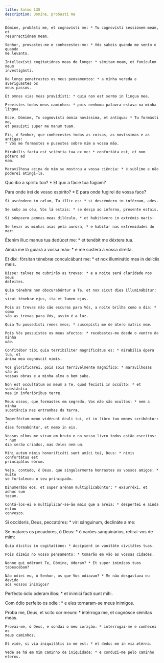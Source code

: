 ```yaml
---
title: Salmo 138
description: Domine, probasti me
---
```


<div class="side-by-side not-content">

    Dómine, probásti me, et cognovísti me: * Tu cognovísti sessiónem meam, et
    resurrectiónem meam.

    Senhor, provastes-me e conhecestes-me: * Vós sabeis quando me sento e quando
    me levanto.

    Intellexísti cogitatiónes meas de longe: * sémitam meam, et funículum meum
    investigásti.

    De longe penetrastes os meus pensamentos: * a minha vereda e averiguastes os
    meus passos.

    Et omnes vias meas prævidísti: * quia non est sermo in lingua mea.

    Previstes todos meus caminhos: * pois nenhuma palavra estava na minha
    língua.

    Ecce, Dómine, Tu cognovísti ómnia novíssima, et antíqua: * Tu formásti me,
    et posuísti super me manum tuam.

    Eis, ó Senhor, que conhecestes todas as coisas, as novíssimas e as antigas:
    * Vós me formastes e pusestes sobre mim a vossa mão.

    Mirábilis facta est sciéntia tua ex me: * confortáta est, et non pótero ad
    eam.

    Maravilhosa acima de mim se mostrou a vossa ciência: * é sublime e não
    poderei atingi-la.
  </span>

Quo ibo a spíritu tuo? * Et quo a fácie tua fúgiam?

  <span>
    Para onde irei de vosso espírito? * E para onde fugirei de vossa face?

    Si ascéndero in cælum, Tu illic es: * si descéndero in inférnum, ades.

    Se subo ao céu, Vós lá estais: * se desço ao inferno, presente estais.

    Si súmpsero pennas meas dilúculo, * et habitávero in extrémis maris:

    Se levar as minhas asas pela aurora, * e habitar nas extremidades do mar:
  </span>

Étenim illuc manus tua dedúcet me: * et tenébit me déxtera tua.

Ainda me lá guiará a vossa mão: * e me susterá a vossa direita.

  <span>
    Et dixi: fórsitan ténebræ conculcábunt me: * et nox illuminátio mea in
    delíciis meis.

    Disse: talvez me cubrirão as trevas: * e a noite será claridade nos meus
    deleites.

    Quia ténebræ non obscurabúntur a Te, et nox sicut dies illuminábitur: *
    sicut ténebræ ejus, ita et lumen ejus.

    Pois as trevas não são escuras para Vós, a noite brilha como o dia: * como
    são as trevas para Vós, assim é a luz.

    Quia Tu possedísti renes meos: * suscepísti me de útero matris meæ.

    Pois Vós possuístes os meus afectos: * recebestes-me desde o ventre de minha
    mãe.

    Confitébor tibi quia terribíliter magnificátus es: * mirabília ópera tua, et
    ánima mea cognóscit nimis.

    Vos glorificarei, pois sois terrivelmente magnífico: * maravilhosas são as
    vossas obras e a minha alma o bem sabe.

    Non est occultátum os meum a Te, quod fecísti in occúlto: * et substántia
    mea in inferióribus terræ.

    Meus ossos, que formastes em segredo, Vos não são ocultos: * nem a minha
    substância nas entranhas da terra.

    Imperféctum meum vidérunt óculi tui, et in libro tuo omnes scribéntur: *
    dies formabúntur, et nemo in eis.

    Vossos olhos me viram em bruto e no vosso livro todos estão escritos: * num
    dia serão criados, mas deles nem um.

    Mihi autem nimis honorificáti sunt amíci tui, Deus: * nimis confortátus est
    principátus eórum.

    Vejo, contudo, ó Deus, que singularmente honrastes os vossos amigos: * muito
    se fortaleceu o seu principado.

    Dinumerábo eos, et super arénam multiplicabúntur: * exsurréxi, et adhuc sum
    tecum.

    Contá-los-ei e multiplicar-se-ão mais que a areia: * despertei e ainda estou
    convosco.
  </span>

Si occíderis, Deus, peccatóres: * viri sánguinum, declináte a me:

  <span>
    Se matares os pecadores, ó Deus: * ó varões sanguinários, retirai-vos de
    mim:

    Quia dícitis in cogitatióne: * Accípient in vanitáte civitátes tuas.

    Pois dizeis no vosso pensamento: * tomarão em vão as vossas cidades.

    Nonne qui odérunt Te, Dómine, óderam? * Et super inimícos tuos tabescébam?

    Não odiei eu, ó Senhor, os que Vos odiavam? * Me não desgastava eu devido
    aos vossos inimigos?
  </span>

Perfécto ódio óderam illos: * et inimíci facti sunt mihi.

Com ódio perfeito os odiei: * e eles tornaram-se meus inimigos.

  <span>
    Proba me, Deus, et scito cor meum: * intérroga me, et cognósce sémitas meas.

    Provai-me, ó Deus, e sondai o meu coração: * interrogai-me e conhecei os
    meus caminhos.

    Et vide, si via iniquitátis in me est: * et deduc me in via ætérna.

    Vede se há em mim caminho de iniquidade: * e conduzi-me pelo caminho eterno.

</div>
